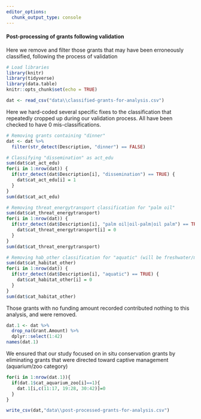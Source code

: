```yaml
---
editor_options: 
  chunk_output_type: console
---
```


#### Post-processing of grants following validation

Here we remove and filter those grants that may have been erroneously classified, following the process of validation
```r
# Load libraries
library(knitr)
library(tidyverse)
library(data.table)
knitr::opts_chunk$set(echo = TRUE)
```

```r
dat <- read_csv("data\\classified-grants-for-analysis.csv")
```

Here we hard-coded several specific fixes to the classification that repeatedly cropped up during our validation process. All have been checked to have 0 mis-classifications.
```r
# Removing grants containing "dinner"
dat <- dat %>%
  filter(str_detect(Description, "dinner") == FALSE)

# Classifying "dissemination" as act_edu
sum(dat$cat_act_edu)
for(i in 1:nrow(dat)) {
  if(str_detect(dat$Description[i], "dissemination") == TRUE) {
    dat$cat_act_edu[i] = 1
  }
}
sum(dat$cat_act_edu)

# Removing threat_energytransport classification for "palm oil"
sum(dat$cat_threat_energytransport)
for(i in 1:nrow(dat)) {
  if(str_detect(dat$Description[i], "palm oil|oil-palm|oil palm") == TRUE) {
    dat$cat_threat_energytransport[i] = 0
  }
}
sum(dat$cat_threat_energytransport)

# Removing hab_other classification for "aquatic" (will be freshwater/marine)
sum(dat$cat_habitat_other)
for(i in 1:nrow(dat)) {
  if(str_detect(dat$Description[i], "aquatic") == TRUE) {
    dat$cat_habitat_other[i] = 0
  }
}
sum(dat$cat_habitat_other)

```

Those grants with no funding amount recorded contributed nothing to this analysis, and were removed.
```r
dat.1 <- dat %>% 
  drop_na(Grant.Amount) %>%
  dplyr::select(1:42) 
names(dat.1)
```

We ensured that our study focused on in situ conservation grants by eliminating grants that were directed toward captive management (aquarium/zoo category)

```r
for(i in 1:nrow(dat.1)){
  if(dat.1$cat_aquarium_zoo[i]==1){
    dat.1[i,c(11:17, 19:28, 30:42)]=0
  }
}

write_csv(dat,"data\\post-processed-grants-for-analysis.csv")
```
